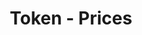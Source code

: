 ---
title: 'Token - Prices'
openapi: '/en/api-reference/openapi-en.json GET /token/{chain}/{tokenAddress}/prices'
---